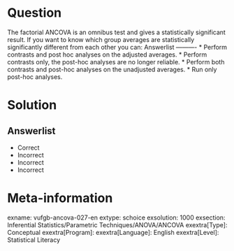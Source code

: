 Question
========

The factorial ANCOVA is an omnibus test and gives a statistically significant result. If you want to know which group averages are statistically significantly different from each other you can: 
Answerlist
----------
* Perform contrasts and post hoc analyses on the adjusted averages.
* Perform contrasts only, the post-hoc analyses are no longer reliable.
* Perform both contrasts and post-hoc analyses on the unadjusted averages.
* Run only post-hoc analyses.

Solution
========

Answerlist
----------
* Correct
* Incorrect
* Incorrect
* Incorrect

Meta-information
================
exname: vufgb-ancova-027-en
extype: schoice
exsolution: 1000
exsection: Inferential Statistics/Parametric Techniques/ANOVA/ANCOVA
exextra[Type]: Conceptual
exextra[Program]: 
exextra[Language]: English
exextra[Level]: Statistical Literacy
